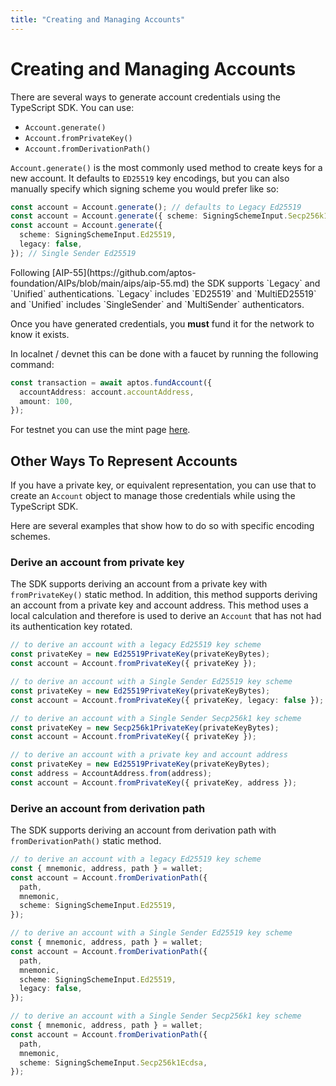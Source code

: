 ```yaml
---
title: "Creating and Managing Accounts"
---
```





# Creating and Managing Accounts

There are several ways to generate account credentials using the TypeScript SDK. You can use:
- `Account.generate()`
- `Account.fromPrivateKey()`
- `Account.fromDerivationPath()`

`Account.generate()` is the most commonly used method to create keys for a new account.
It defaults to `ED25519` key encodings, but you can also manually specify which signing scheme you would prefer like so:

```ts
const account = Account.generate(); // defaults to Legacy Ed25519
const account = Account.generate({ scheme: SigningSchemeInput.Secp256k1Ecdsa }); // Single Sender Secp256k1
const account = Account.generate({
  scheme: SigningSchemeInput.Ed25519,
  legacy: false,
}); // Single Sender Ed25519
```

<Aside type="note">
Following [AIP-55](https://github.com/aptos-foundation/AIPs/blob/main/aips/aip-55.md) the SDK supports `Legacy` and `Unified` authentications. `Legacy` includes `ED25519` and `MultiED25519` and `Unified` includes `SingleSender` and `MultiSender` authenticators.
</Aside>

Once you have generated credentials, you **must** fund it for the network to know it exists.

In localnet / devnet this can be done with a faucet by running the following command:

```ts filename="fund.ts"
const transaction = await aptos.fundAccount({
  accountAddress: account.accountAddress,
  amount: 100,
});
```

For testnet you can use the mint page [here](/network/faucet).

## Other Ways To Represent Accounts
If you have a private key, or equivalent representation, you can use that to create an `Account` object to manage those credentials while using the TypeScript SDK.

Here are several examples that show how to do so with specific encoding schemes.

### Derive an account from private key

The SDK supports deriving an account from a private key with `fromPrivateKey()` static method.
In addition, this method supports deriving an account from a private key and account address.
This method uses a local calculation and therefore is used to derive an `Account` that has not had its authentication key rotated.

```ts
// to derive an account with a legacy Ed25519 key scheme
const privateKey = new Ed25519PrivateKey(privateKeyBytes);
const account = Account.fromPrivateKey({ privateKey });

// to derive an account with a Single Sender Ed25519 key scheme
const privateKey = new Ed25519PrivateKey(privateKeyBytes);
const account = Account.fromPrivateKey({ privateKey, legacy: false });

// to derive an account with a Single Sender Secp256k1 key scheme
const privateKey = new Secp256k1PrivateKey(privateKeyBytes);
const account = Account.fromPrivateKey({ privateKey });

// to derive an account with a private key and account address
const privateKey = new Ed25519PrivateKey(privateKeyBytes);
const address = AccountAddress.from(address);
const account = Account.fromPrivateKey({ privateKey, address });
```

### Derive an account from derivation path

The SDK supports deriving an account from derivation path with `fromDerivationPath()` static method.

```ts
// to derive an account with a legacy Ed25519 key scheme
const { mnemonic, address, path } = wallet;
const account = Account.fromDerivationPath({
  path,
  mnemonic,
  scheme: SigningSchemeInput.Ed25519,
});

// to derive an account with a Single Sender Ed25519 key scheme
const { mnemonic, address, path } = wallet;
const account = Account.fromDerivationPath({
  path,
  mnemonic,
  scheme: SigningSchemeInput.Ed25519,
  legacy: false,
});

// to derive an account with a Single Sender Secp256k1 key scheme
const { mnemonic, address, path } = wallet;
const account = Account.fromDerivationPath({
  path,
  mnemonic,
  scheme: SigningSchemeInput.Secp256k1Ecdsa,
});
```
